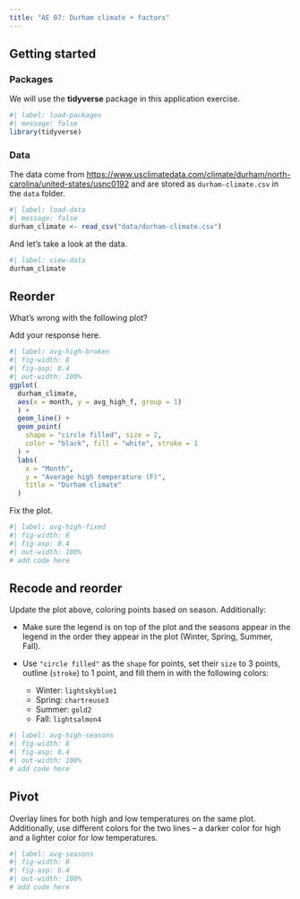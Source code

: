 ```yaml
---
title: "AE 07: Durham climate + factors"
---
```


## Getting started

### Packages

We will use the **tidyverse** package in this application exercise.

```r
#| label: load-packages
#| message: false
library(tidyverse)
```

### Data

The data come from <https://www.usclimatedata.com/climate/durham/north-carolina/united-states/usnc0192> and are stored as `durham-climate.csv` in the `data` folder.

```r
#| label: load-data
#| message: false
durham_climate <- read_csv("data/durham-climate.csv")
```

And let's take a look at the data.

```r
#| label: view-data
durham_climate
```

## Reorder

What's wrong with the following plot?

Add your response here.

```r
#| label: avg-high-broken
#| fig-width: 8
#| fig-asp: 0.4
#| out-width: 100%
ggplot(
  durham_climate, 
  aes(x = month, y = avg_high_f, group = 1)
  ) +
  geom_line() +
  geom_point(
    shape = "circle filled", size = 2,
    color = "black", fill = "white", stroke = 1
  ) +
  labs(
    x = "Month",
    y = "Average high temperature (F)",
    title = "Durham climate"
  )
```

Fix the plot.

```r
#| label: avg-high-fixed
#| fig-width: 8
#| fig-asp: 0.4
#| out-width: 100%
# add code here
```

## Recode and reorder

Update the plot above, coloring points based on season.
Additionally:

-   Make sure the legend is on top of the plot and the seasons appear in the legend in the order they appear in the plot (Winter, Spring, Summer, Fall).

-   Use `"circle filled"` as the `shape` for points, set their `size` to 3 points, outline (`stroke`) to 1 point, and fill them in with the following colors:

    -   Winter: `lightskyblue1`
    -   Spring: `chartreuse3`
    -   Summer: `gold2`
    -   Fall: `lightsalmon4`

```r
#| label: avg-high-seasons
#| fig-width: 8
#| fig-asp: 0.4
#| out-width: 100%
# add code here
```

## Pivot

Overlay lines for both high and low temperatures on the same plot.
Additionally, use different colors for the two lines – a darker color for high and a lighter color for low temperatures.

```r
#| label: avg-seasons
#| fig-width: 8
#| fig-asp: 0.4
#| out-width: 100%
# add code here
```
